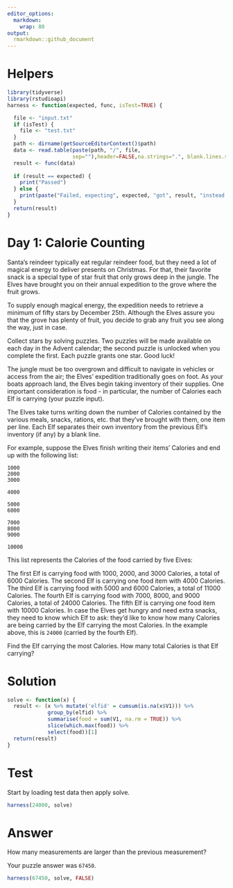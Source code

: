 ```yaml
---
editor_options:
  markdown:
    wrap: 80
output:
  rmarkdown::github_document
---
```


# Helpers

```r
library(tidyverse)
library(rstudioapi) 
harness <- function(expected, func, isTest=TRUE) {

  file <- "input.txt"
  if (isTest) {
    file <- "test.txt"
  }
  path <- dirname(getSourceEditorContext()$path)
  data <- read.table(paste(path, "/", file,
                     sep=""),header=FALSE,na.strings=".", blank.lines.skip = FALSE)
  result <- func(data)
  
  if (result == expected) {
    print("Passed")
  } else {
    print(paste("Failed, expecting", expected, "got", result, "instead!", sep=" "))
  }  
  return(result)
}

```

# Day 1: Calorie Counting
Santa's reindeer typically eat regular reindeer food, but they need a lot of magical energy to deliver presents on Christmas. For that, their favorite snack is a special type of star fruit that only grows deep in the jungle. The Elves have brought you on their annual expedition to the grove where the fruit grows.

To supply enough magical energy, the expedition needs to retrieve a minimum of fifty stars by December 25th. Although the Elves assure you that the grove has plenty of fruit, you decide to grab any fruit you see along the way, just in case.

Collect stars by solving puzzles. Two puzzles will be made available on each day in the Advent calendar; the second puzzle is unlocked when you complete the first. Each puzzle grants one star. Good luck!

The jungle must be too overgrown and difficult to navigate in vehicles or access from the air; the Elves' expedition traditionally goes on foot. As your boats approach land, the Elves begin taking inventory of their supplies. One important consideration is food - in particular, the number of Calories each Elf is carrying (your puzzle input).

The Elves take turns writing down the number of Calories contained by the various meals, snacks, rations, etc. that they've brought with them, one item per line. Each Elf separates their own inventory from the previous Elf's inventory (if any) by a blank line.

For example, suppose the Elves finish writing their items' Calories and end up with the following list:
```
1000
2000
3000

4000

5000
6000

7000
8000
9000

10000
```
This list represents the Calories of the food carried by five Elves:

The first Elf is carrying food with 1000, 2000, and 3000 Calories, a total of 6000 Calories.
The second Elf is carrying one food item with 4000 Calories.
The third Elf is carrying food with 5000 and 6000 Calories, a total of 11000 Calories.
The fourth Elf is carrying food with 7000, 8000, and 9000 Calories, a total of 24000 Calories.
The fifth Elf is carrying one food item with 10000 Calories.
In case the Elves get hungry and need extra snacks, they need to know which Elf to ask: they'd like to know how many Calories are being carried by the Elf carrying the most Calories. In the example above, this is `24000` (carried by the fourth Elf).

Find the Elf carrying the most Calories. How many total Calories is that Elf carrying?

# Solution

```r
solve <- function(x) {
  result <- (x %>% mutate('elfid' = cumsum(is.na(x$V1))) %>% 
             group_by(elfid) %>% 
             summarise(food = sum(V1, na.rm = TRUE)) %>%
             slice(which.max(food)) %>%
             select(food))[1]
  return(result)
}
```

# Test

Start by loading test data then apply solve.

```r
harness(24000, solve)
```

# Answer

How many measurements are larger than the previous measurement?

Your puzzle answer was `67450`.

```r
harness(67450, solve, FALSE)
```
